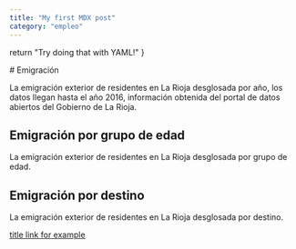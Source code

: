 ```yaml
---
title: "My first MDX post"
category: "empleo"
---
```



  return "Try doing that with YAML!"
}

<DataPageLayout title={frontmatter.title} category={frontmatter.category}>
  # Emigración

La emigración exterior de residentes en La Rioja desglosada por año, los datos llegan hasta el año 2016, información obtenida del portal de datos abiertos del Gobierno de La Rioja.

<TestChart />

## Emigración por grupo de edad

La emigración exterior de residentes en La Rioja desglosada por grupo de edad.

<TestChart />

## Emigración por destino

La emigración exterior de residentes en La Rioja desglosada por destino.

<TestChart />

[title link for example](https://www.example.com)

</DataPageLayout>
